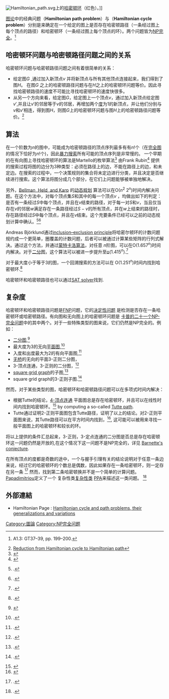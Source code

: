 {{Copy edit|time=2022-06-07T12:23:02+00:00}}
{{translating|[[:en:Hamiltonian_path_problem|:en:Hamiltonian path problem]]||tpercent=95|time=2020-10-04}}
[[File:Hamiltonian_path.svg|thumb]]上的[[哈密顿环|哈密顿环]]（红色）。]]

[[图论|图论]]中的经典问题{{地區用詞|cn=哈密顿路径问题|tw=漢米頓路徑問題}}（'''Hamiltonian path problem'''）与{{地區用詞|cn=哈密顿环问题|tw=漢米頓環問題}}（'''Hamiltonian cycle problem'''）分别是来确定在一个给定的图上是否存在哈密顿路径（一条经过图上每个顶点的路径）和哈密顿环（一条经过图上每个顶点的环）。两个问题皆为[[NP完全|NP完全]]。<ref>{{Citation|author = [[Michael_R._Garey|Michael R. Garey]] and [[David_S._Johnson|David S. Johnson]] | year = 1979 | title = Computers and Intractability: A Guide to the Theory of NP-Completeness | publisher = W.H. Freeman | isbn = 978-0-7167-1045-5| title-link = Computers and Intractability: A Guide to the Theory of NP-Completeness }} A1.3: GT37–39, pp. 199–200.</ref>

==哈密顿环问题与哈密顿路径问题之间的关系==
哈密顿环问题与哈密顿路径问题之间有着很简单的关系：
* 给定图<math>G</math> ,通过加入新顶点<math>v</math> 并将新顶点与所有其他顶点连接起来，我们得到了图<math>H</math>。 在图<math>G</math> 之上的哈密顿路径问题与在<math>H</math>之上的哈密顿环问题等价。因此寻找哈密顿路径的速度不可能比寻找哈密顿环的速度快很多。
* 从另一个方向来看，给定图<math>G</math>，给定图上一个顶点<math>v</math>，通过加入新顶点给定图<math>v'</math>,并且让<math>v'</math>的邻居等于<math>v</math>的邻居，再增加两个[[度_(图论)|度]]为1的新顶点，并让他们分别与<math>v</math>和<math>v'</math>相连，得到图<math>H</math>，则图<math>G</math>上的哈密顿环问题与图<math>H</math>上的哈密顿路径问题等价。<ref>[https://math.stackexchange.com/q/1290804 Reduction from Hamiltonian cycle to Hamiltonian path]</ref>


==算法==
在一个阶数为<math>n</math>的图中，可能成为哈密顿路径的顶点序列最多有有<math>n</math>!个（在[[完全图|完全图]]的情况下恰好为<math>n</math>!个)，因此[[暴力搜索|暴力搜索]]所有可能的顶点序列是非常慢的。
一个早期的在有向图上寻找哈密顿环的算法是Martello的枚举算法<ref>{{citation
 | last = Martello | first = Silvano
 | journal = [[ACM_Transactions_on_Mathematical_Software|ACM Transactions on Mathematical Software]]
 | pages = 131–138
 | title = An Enumerative Algorithm for Finding Hamiltonian Circuits in a Directed Graph
 | volume = 9
 | year = 1983
 | doi = 10.1145/356022.356030
 | issue = 1}}</ref> 
由Frank Rubin<ref>{{citation
 | last = Rubin | first = Frank
 | journal = [[Journal_of_the_ACM|Journal of the ACM]]
 | pages = 576–80
 | title = A Search Procedure for Hamilton Paths and Circuits                         
 | volume = 21
 | year = 1974
 | doi = 10.1145/321850.321854
 | issue = 4}}</ref>
提供的搜索过程将图的边分为3种类型：必须在路径上的边，不能在路径上的边，和未定边。在搜索的过程中，一个决策规则的集合将未定边进行分类，并且决定是否继续进行搜索。这个算法将图分成几个部分，在它们上问题能够被单独地解决。

另外，[[Held-Karp_algorithm|Bellman, Held, and Karp]] 的[[动态规划|动态规划]] 算法可以在O(''n''<sup>2</sup> 2<sup>''n''</sup>)时间内解决问题。在这个方法中，对每个顶点集<math>S</math>和其中的每一个顶点<math>v</math> ，均做出如下的判定：是否有一条经过<math>S</math>中每个顶点，并且在<math>v</math>结束的路径，对于每一对<math>S</math>和<math>v</math>，当且仅当存在<math>v</math>的邻居<math>w</math>满足存在一条路径经过<math>S-v</math>的所有顶点，并在<math>w</math>上结束的路径时，存在路径经过<math>S</math>中每个顶点，并且在<math>v</math>结束。这个充要条件已经可以之前的动态规划计算中确认。<ref>{{citation
 | last = Bellman | first = R. | authorlink = Richard Bellman
 | doi = 10.1145/321105.321111
 | journal = [[Journal_of_the_ACM|Journal of the ACM]]
 | pages = 61–63
 | title = Dynamic programming treatment of the travelling salesman problem
 | volume = 9
 | year = 1962}}.</ref><ref>{{citation
 | last1 = Held
 | first1 = M.
 | last2 = Karp
 | first2 = R. M.
 | author2-link = Richard Karp
 | doi = 10.1137/0110015
 | issue = 1
 | journal = J. SIAM
 | pages = 196–210
 | title = A dynamic programming approach to sequencing problems
 | volume = 10
 | year = 1962
 | hdl = 10338.dmlcz/103900
 | url = http://dml.cz/bitstream/handle/10338.dmlcz/103900/AplMat_26-1981-2_3.pdf
 | accessdate = 2020-10-03
 | archive-date = 2019-09-22
 | archive-url = https://web.archive.org/web/20190922181930/https://dml.cz/bitstream/handle/10338.dmlcz/103900/AplMat_26-1981-2_3.pdf
 | dead-url = no
 }}.</ref>

Andreas Björklund通过[[inclusion–exclusion_principle|inclusion–exclusion principle]]将哈密尔顿环的计数问题规约成一个更简单，圈覆盖的计数问题，后者可以被通过计算某些矩阵的行列式解决。通过这个方法，并通过[[蒙特卡洛算法|蒙特卡洛算法]]，对任意 <math>n</math>阶图，可以在O(1.657<sup>''n''</sup>)时间内解决。对于[[二分图|二分图]]，这个算法可以被进一步提升至[[Big_O_notation#Little-o_notation|o]](1.415<sup>''n''</sup>).<ref>{{citation
 | last = Björklund | first = Andreas
 | arxiv = 1008.0541
 | contribution = Determinant sums for undirected Hamiltonicity
 | doi = 10.1109/FOCS.2010.24
 | pages = 173–182
 | title = Proc. 51st IEEE Symposium on Foundations of Computer Science (FOCS '10)
 | year = 2010
 | isbn = 978-1-4244-8525-3}}.</ref>

对于最大度小于等于3的图，一个回溯搜索的方法可以在 O(1.251<sup>''n''</sup>)时间内找到哈密顿环.<ref>{{citation
 | last1 = Iwama | first1 = Kazuo
 | last2 = Nakashima | first2 = Takuya
 | contribution = An improved exact algorithm for cubic graph TSP
 | doi = 10.1007/978-3-540-73545-8_13
 | pages = 108–117
 | series = Lecture Notes in Computer Science
 | title = Proc. 13th Annual International Conference on Computing and Combinatorics (COCOON 2007)
 | volume = 4598
 | year = 2007
 | isbn = 978-3-540-73544-1
 }}.</ref>

哈密顿环和哈密顿路径也可以通过[[SAT_solver|SAT solver]]找到.


==复杂度==
哈密顿环和哈密顿路径问题是[[FNP_(complexity)|FNP]]问题，它的[[决定性问题|决定性问题]] 是检测是否存在一条哈密顿环或哈密顿路径。有向图和无向图上的哈密顿环问题是 [[卡普的二十一个NP-完全问题|卡普的二十一个NP-完全问题]]中的其中两个。对于一些特殊类型的图来说，它们仍然是NP完全的。例如：

* [[二分图|二分图]],<ref>{{Cite web|url=https://cs.stackexchange.com/q/18335 |title=Proof that the existence of a Hamilton Path in a bipartite graph is NP-complete|website=Computer Science Stack Exchange|access-date=2019-03-18}}</ref>
* 最大度为3的无向[[平面图|平面图]],<ref>{{citation
 | last1 = Garey | first1 = M. R. | author1-link = Michael Garey
 | last2 = Johnson | first2 = D. S. | author2-link = David S. Johnson
 | last3 = Stockmeyer | first3 = L. | author3-link = Larry Stockmeyer
 | contribution = Some simplified NP-complete problems
 | doi = 10.1145/800119.803884
 | pages = 47–63
 | title = Proc. 6th ACM Symposium on Theory of Computing (STOC '74)
 | year = 1974}}.</ref> 
* 入度和出度最大为2的有向平面图,<ref>{{citation
 | last = Plesńik
 | first = J.
 | issue = 4
 | journal = [[Information_Processing_Letters|Information Processing Letters]]
 | pages = 199–201
 | title = The NP-completeness of the Hamiltonian cycle problem in planar digraphs with degree bound two
 | url = http://www.aya.or.jp/~babalabo/DownLoad/Plesnik%208.4.192-196.pdf
 | volume = 8
 | year = 1979
 | doi = 10.1016/0020-0190(79)90023-1
 | accessdate = 2020-10-03
 | archive-date = 2020-11-25
 | archive-url = https://web.archive.org/web/20201125165140/http://www.aya.or.jp/~babalabo/DownLoad/Plesnik%208.4.192-196.pdf
 | dead-url = no
 }}.</ref> 
* [[桥（图论）|无桥]]的无向的平面3-正则二分图， 
* 3-顶点连通，3-正则的二分图，<ref>{{citation
 | last1 = Akiyama | first1 = Takanori
 | last2 = Nishizeki | first2 = Takao | author2-link = Takao Nishizeki
 | last3 = Saito | first3 = Nobuji
 | issue = 2
 | journal = Journal of Information Processing
 | mr = 596313
 | pages = 73–76
 | title = NP-completeness of the Hamiltonian cycle problem for bipartite graphs
 | url = 
 | volume = 3
 | year = 1980–1981}}.</ref> 
* [[Lattice_graph#Square_grid_graph|square grid graph]]的子图,<ref>{{citation
 | last1 = Itai | first1 = Alon
 | last2 = Papadimitriou | first2 = Christos
 | last3 = Szwarcfiter | first3 = Jayme
 | issue = 11
 | journal = [[SIAM_Journal_on_Computing|SIAM Journal on Computing]]
 | pages = 676–686
 | title = Hamilton Paths in Grid Graphs
 | doi = 10.1137/0211056
 | volume = 4
 | year = 1982}}.</ref> 
* square grid graph的3-正则子图.<ref>{{citation
 | last = Buro
 | first = Michael
 | contribution = Simple Amazons endgames and their connection to Hamilton circuits in cubic subgrid graphs
 | contribution-url = http://skatgame.net/mburo/ps/amaend.pdf
 | title = Conference on Computers and Games
 | volume = 2063
 | pages = 250–261
 | year = 2000
 | doi = 10.1007/3-540-45579-5_17
 | series = Lecture Notes in Computer Science
 | isbn = 978-3-540-43080-3
 | accessdate = 2020-10-03
 | archive-date = 2020-11-06
 | archive-url = https://web.archive.org/web/20201106232927/https://skatgame.net/mburo/ps/amaend.pdf
 | dead-url = no
 }}.</ref>

然而，对于某些类型的图，哈密顿环和哈密顿路径问题可以在多项式时间内解决：
* 根据Tutte的结论，[[k-vertex-connected_graph|4-顶点连通]] 平面图总是存在哈密顿环，并且可以在线性时间内找到哈密顿环。<ref>{{citation
 | last1 = Chiba| first1 = Norishige
 | last2 = Nishizeki| first2 = Takao
 | title = The Hamiltonian cycle problem is linear-time solvable for 4-connected planar graphs
 | doi = 10.1016/0196-6774(89)90012-6
 | pages = 187–211
 | journal = Journal of Algorithms
 | volume = 10
 | issue = 2
 | year = 1989}}</ref> by computing a so-called [[Tutte_path|Tutte path]]. 
* Tutte通过证明2-正则平面图包含Tutte路径，证明了以上的结论。对2-正则平面图来说，其Tutte路径可以在平方时间内找到，<ref>{{citation
 | last1 = Schmid| first1 = Andreas
 | last2 = Schmidt| first2 = Jens M.
 | contribution = Computing Tutte Paths
 | title = Proceedings of the 45th International Colloquium on Automata, Languages and Programming (ICALP'18), to appear.
 | year = 2018
}}</ref>, 这可能可以被用来寻找一般平面图上的哈密顿环和较长的环。

将以上提供的条件汇总起来，3-正则，3-定点连通的二分图是否总是存在哈密顿环这一问题仍然是开放的,在这个情况下这一问题不是NP完全的，详见 [[Barnette's_conjecture|Barnette's conjecture]].

在所有顶点的度都是奇数的途中，一个与握手引理有关的结论说明对于任意一条边来说，经过它的哈密顿环的个数总是偶数，因此如果存在一条哈密顿环，则一定存在另一条 <ref>{{citation
 | last = Thomason
 | first = A. G.
 | contribution = Hamiltonian cycles and uniquely edge colourable graphs
 | doi = 10.1016/S0167-5060(08)70511-9
 | mr = 499124
 | pages = [https://archive.org/details/advancesingrapht0000camb/page/259 259–268]
 | series = Annals of Discrete Mathematics
 | title = Advances in Graph Theory (Cambridge Combinatorial Conf., Trinity College, Cambridge, 1977)
 | volume = 3
 | year = 1978
 | isbn = 9780720408430
 | url = https://archive.org/details/advancesingrapht0000camb/page/259
 }}.</ref> 然而，找到第二条哈密顿换并不是一个简单的计算问题。[[Christos_Papadimitriou|Papadimitriou]]定义了一个 复杂性类[[复杂性类|复杂性类]] [[PPA_(complexity)|PPA]]来描述这一类问题。 <ref>{{citation | last = Papadimitriou| first = Christos H.| author-link = Christos Papadimitriou | doi = 10.1016/S0022-0000(05)80063-7
| issue = 3
| journal = [[Journal_of_Computer_and_System_Sciences|Journal of Computer and System Sciences]]
| pages = 498–532
| title = On the complexity of the parity argument and other inefficient proofs of existence
| volume = 48
| year = 1994 | mr = 1279412
}}.</ref>

==外部連結==

* Hamiltonian Page : [https://web.archive.org/web/20070708164450/http://www.densis.fee.unicamp.br/~moscato/Hamilton.html Hamiltonian cycle and path problems, their generalizations and variations]

[[Category:圖論|Category:圖論]]
[[Category:NP完全问题|Category:NP完全问题]]